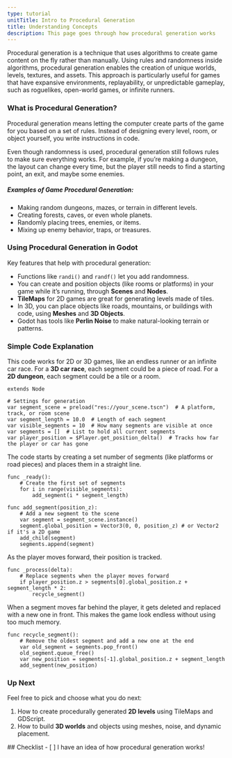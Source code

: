 ```yaml
---
type: tutorial
unitTitle: Intro to Procedural Generation
title: Understanding Concepts
description: This page goes through how procedural generation works
---
```




Procedural generation is a technique that uses algorithms to create game content on the fly
rather than manually. Using rules and randomness inside algorithms, procedural generation enables the
creation of unique worlds, levels, textures, and assets. This approach is particularly
useful for games that have expansive environments, replayability, or unpredictable gameplay, such as roguelikes,
open-world games, or infinite runners.

### What is Procedural Generation?

Procedural generation means letting the computer create parts of the game for you based on a set of rules.
Instead of designing every level, room, or object yourself, you write instructions in code.


Even though randomness is used, procedural generation still follows rules to make sure everything works.
For example, if you’re making a dungeon, the layout can change every time, but the player still needs to find a starting point,
an exit, and maybe some enemies.

##### Examples of Game Procedural Generation:
- Making random dungeons, mazes, or terrain in different levels.
- Creating forests, caves, or even whole planets.
- Randomly placing trees, enemies, or items.
- Mixing up enemy behavior, traps, or treasures.

### Using Procedural Generation in Godot

Key features that help with procedural generation:
- Functions like `randi()` and `randf()` let you add randomness.
- You can create and position objects (like rooms or platforms) in your game while it’s running, through **Scenes** and **Nodes**.
- **TileMaps** for 2D games are great for generating levels made of tiles.
- In 3D, you can place objects like roads, mountains, or buildings with code, using **Meshes** and **3D Objects**.
- Godot has tools like **Perlin Noise** to make natural-looking terrain or patterns.

### Simple Code Explanation

This code works for 2D or 3D games, like an endless runner or an infinite car race.
For a **3D car race**, each segment could be a piece of road. For a **2D dungeon**, each segment could be a tile or a room.

```gdscript
extends Node

# Settings for generation
var segment_scene = preload("res://your_scene.tscn")  # A platform, track, or room scene
var segment_length = 10.0  # Length of each segment
var visible_segments = 10  # How many segments are visible at once
var segments = []  # List to hold all current segments
var player_position = $Player.get_position_delta()  # Tracks how far the player or car has gone
```
The code starts by creating a set number of segments (like platforms or road pieces) and places them in a straight line.
```gdscript
func _ready():
    # Create the first set of segments
    for i in range(visible_segments):
        add_segment(i * segment_length)

func add_segment(position_z):
    # Add a new segment to the scene
    var segment = segment_scene.instance()
    segment.global_position = Vector3(0, 0, position_z) # or Vector2 if it's a 2D game
    add_child(segment)
    segments.append(segment)
```
As the player moves forward, their position is tracked.
```gdscript
func _process(delta):
    # Replace segments when the player moves forward
    if player_position.z > segments[0].global_position.z + segment_length * 2:
        recycle_segment()
```
When a segment moves far behind the player, it gets deleted and replaced with a new one in front.
This makes the game look endless without using too much memory.
```gdscript
func recycle_segment():
    # Remove the oldest segment and add a new one at the end
    var old_segment = segments.pop_front()
    old_segment.queue_free()
    var new_position = segments[-1].global_position.z + segment_length
    add_segment(new_position)
```

### Up Next

Feel free to pick and choose what you do next:

1. How to create procedurally generated **2D levels** using TileMaps and GDScript.
2. How to build **3D worlds** and objects using meshes, noise, and dynamic placement.




<Box>
## Checklist
<Checklist>
- [ ] I have an idea of how procedural generation works!
</Checklist>
</Box>